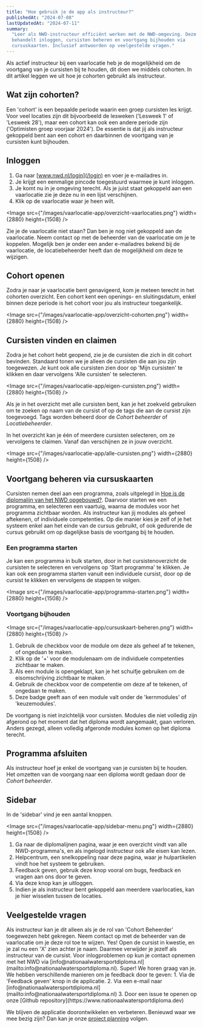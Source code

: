 ```yaml
---
title: "Hoe gebruik je de app als instructeur?"
publishedAt: "2024-07-08"
lastUpdatedAt: "2024-07-11"
summary:
  "Leer als NWD-instructeur efficiënt werken met de NWD-omgeving. Deze gids
  behandelt inloggen, cursisten beheren en voortgang bijhouden via
  cursuskaarten. Inclusief antwoorden op veelgestelde vragen."
---
```


Als actief instructeur bij een vaarlocatie heb je de mogelijkheid om de
voortgang van je cursisten bij te houden, dit doen we middels cohorten. In dit
artikel leggen we uit hoe je cohorten gebruikt als instructeur.

## Wat zijn cohorten?

Een 'cohort' is een bepaalde periode waarin een groep cursisten les krijgt. Voor
veel locaties zijn dit bijvoorbeeld de lesweken ('Lesweek 1' of 'Lesweek 28'),
maar een cohort kan ook een andere periode zijn ('Optimisten groep voorjaar
2024'). De essentie is dat jij als instructeur gekoppeld bent aan een cohort en
daarbinnen de voortgang van je cursisten kunt bijhouden.

## Inloggen

1. Ga naar [www.nwd.nl/login](/login) en voer je e-mailadres in.
2. Je krijgt een eenmalige pincode toegestuurd waarmee je kunt inloggen.
3. Je komt nu in je omgeving terecht. Als je juist staat gekoppeld aan een
   vaarlocatie zie je deze nu in een lijst verschijnen.
4. Klik op de vaarlocatie waar je heen wilt.

<Image
  src={"/images/vaarlocatie-app/overzicht-vaarlocaties.png"}
  width={2880}
  height={1508}
/>

Zie je de vaarlocatie niet staan? Dan ben je nog niet gekoppeld aan de
vaarlocatie. Neem contact op met de beheerder van de vaarlocatie om je te
koppelen. Mogelijk ben je onder een ander e-mailadres bekend bij de vaarlocatie,
de locatiebeheerder heeft dan de mogelijkheid om deze te wijzigen.

## Cohort openen

Zodra je naar je vaarlocatie bent genavigeerd, kom je meteen terecht in het
cohorten overzicht. Een cohort kent een openings- en sluitingsdatum, enkel
binnen deze periode is het cohort voor jou als instructeur toegankelijk.

<Image
  src={"/images/vaarlocatie-app/overzicht-cohorten.png"}
  width={2880}
  height={1508}
/>

## Cursisten vinden en claimen

Zodra je het cohort hebt geopend, zie je de cursisten die zich in dit cohort
bevinden. Standaard tonen we je alleen de cursisten die aan jou zijn toegewezen.
Je kunt ook alle cursisten zien door op 'Mijn cursisten' te klikken en daar
vervolgens 'Alle cursisten' te selecteren.

<Image
  src={"/images/vaarlocatie-app/eigen-cursisten.png"}
  width={2880}
  height={1508}
/>

Als je in het overzicht met alle cursisten bent, kan je het zoekveld gebruiken
om te zoeken op naam van de cursist of op de tags die aan de cursist zijn
toegevoegd. Tags worden beheerd door de _Cohort beheerder_ of
_Locatiebeheerder_.

In het overzicht kan je één of meerdere cursisten selecteren, om ze vervolgens
te claimen. Vanaf dan verschijnen ze in jouw overzicht.

<Image
  src={"/images/vaarlocatie-app/alle-cursisten.png"}
  width={2880}
  height={1508}
/>

## Voortgang beheren via cursuskaarten

Cursisten nemen deel aan een programma, zoals uitgelegd in
[Hoe is de diplomalijn van het NWD opgebouwd?](/help/artikel/hoe-is-de-diplomalijn-van-het-nwd-opgebouwd).
Daarvoor starten we een programma, en selecteren een vaartuig, waarna de modules
voor het programma zichtbaar worden. Als instructeur kan jij modules als geheel
aftekenen, of individuele competenties. Op die manier kies je zelf of je het
systeem enkel aan het einde van de cursus gebruikt, of ook gedurende de cursus
gebruikt om op dagelijkse basis de voortgang bij te houden.

### Een programma starten

Je kan een programma in bulk starten, door in het cursistenoverzicht de
cursisten te selecteren en vervolgens op 'Start programma' te klikken. Je kan
ook een programma starten vanuit een individuele cursist, door op de cursist te
klikken en vervolgens de stappen te volgen.

<Image
  src={"/images/vaarlocatie-app/programma-starten.png"}
  width={2880}
  height={1508}
/>

### Voortgang bijhouden

<Image
  src={"/images/vaarlocatie-app/cursuskaart-beheren.png"}
  width={2880}
  height={1508}
/>

1. Gebruik de checkbox voor de module om deze als geheel af te tekenen, of
   ongedaan te maken.
2. Klik op de '+' voor de modulenaam om de individuele competenties zichtbaar te
   maken.
3. Als een module is opengeklapt, kan je het schuifje gebruiken om de
   eisomschrijving zichtbaar te maken.
4. Gebruik de checkbox voor de competentie om deze af te tekenen, of ongedaan te
   maken.
5. Deze badge geeft aan of een module valt onder de 'kernmodules' of
   'keuzemodules'.

De voortgang is niet inzichtelijk voor cursisten. Modules die niet volledig zijn
afgerond op het moment dat het diploma wordt aangemaakt, gaan verloren. Anders
gezegd, alleen volledig afgeronde modules komen op het diploma terecht.

## Programma afsluiten

Als instructeur hoef je enkel de voortgang van je cursisten bij te houden. Het
omzetten van de voorgang naar een diploma wordt gedaan door de _Cohort
beheerder_.

## Sidebar

In de 'sidebar' vind je een aantal knoppen.

<Image
  src={"/images/vaarlocatie-app/sidebar-menu.png"}
  width={2880}
  height={1508}
/>

1. Ga naar de diplomalijnen pagina, waar je een overzicht vindt van alle
   NWD-programma's, en als ingelogd instructeur ook alle eisen kan lezen.
2. Helpcentrum, een snelkoppeling naar deze pagina, waar je hulpartikelen vindt
   hoe het systeem te gebruiken.
3. Feedback geven, gebruik deze knop vooral om bugs, feedback en vragen aan ons
   door te geven.
4. Via deze knop kan je uitloggen.
5. Indien je als instructeur bent gekoppeld aan meerdere vaarlocaties, kan je
   hier wisselen tussen de locaties.

## Veelgestelde vragen

<dl className="divide-y divide-gray-900/10 rounded-lg border border-gray-900/10">
<Faq question="Ik heb een verkeerd programma toegevoegd, kan ik deze wijzigen?">
Als instructeur kan je dit alleen als je de rol van 'Cohort Beheerder' toegewezen hebt gekregen. Neem contact op met de beheerder van de vaarlocatie om je deze rol toe te wijzen.
</Faq>

<Faq question="Kan ik mezelf ook weer verwijderen als instructeur van een cursist?">
  Yes! Open de cursist in kwestie, en je zal nu een 'X' zien achter je naam.
  Daarmee verwijder je jezelf als instructeur van de cursist.
</Faq>

<Faq question="Ik heb een probleem met inloggen, wie kan ik contacteren?">
  Voor inlogproblemen op kun je contact opnemen met het NWD via
  [info@nationaalwatersportdiploma.nl](mailto:info@nationaalwatersportdiploma.nl).
</Faq>

<Faq question="Ik heb een bug gevonden, wil graag een functionaliteit voorstellen of heb andere feedback op de applicatie.">
Super! We horen graag van je. We hebben verschillende manieren om je feedback door te geven:
1. Via de 'Feedback geven' knop in de applicatie.
2. Via een e-mail naar [info@nationaalwatersportdiploma.nl](mailto:info@nationaalwatersportdiploma.nl)
3. Door een issue te openen op onze [Github repository](https://www.nationaalwatersportdiploma.dev)
</Faq>
</dl>

We blijven de applicatie doorontwikkelen en verbeteren. Benieuwd waar we mee
bezig zijn? Dan kan je onze
[project planning](https://github.com/orgs/buchungapp/projects/3) volgen.
